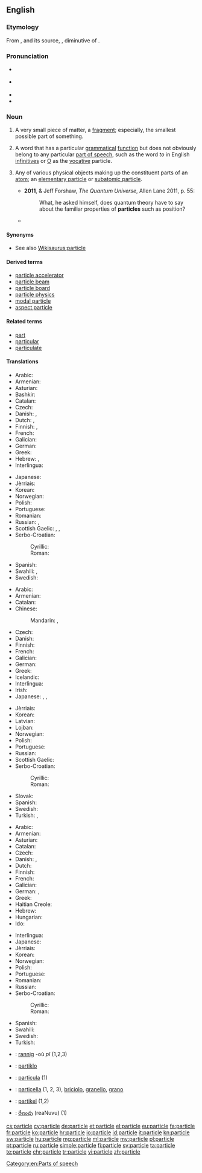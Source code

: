 ==English==
{{wikipedia}}

===Etymology===
From {{etyl|frm|en}} {{term|particule|lang=frm}}, and its source, {{etyl|la|en}} {{term|particula||small part, particle|lang=la}}, diminutive of {{term|pars||part, piece}}.

===Pronunciation===
* {{a|UK}} {{IPA|/ˈpɑːtɪk(ə)l/}}
* {{a|US}} {{IPA|/ˈpɑːɹdəkəl/}}
* {{audio|en-us-particle.ogg|Audio (US)}}
* {{rhymes|ɑː(r)tɪkəl}}

===Noun===
{{en-noun}}

# A very small piece of matter, a [[fragment]]; especially, the smallest possible part of something. {{defdate|from 14th c.}}
# {{context|linguistics|lang=en}} A word that has a particular [[grammatical]] [[function]] but does not obviously belong to any particular [[part of speech]], such as the word ''to'' in English [[infinitive]]s or [[O]] as the [[vocative]] particle. {{defdate|from 16th c.}}
# {{context|physics|lang=en}} Any of various physical objects making up the constituent parts of an [[atom]]; an [[elementary particle]] or [[subatomic particle]]. {{defdate|from 19th c.}}
#* '''2011''', {{w|Brian Cox (physicist)|Brian Cox}} & Jeff Forshaw, ''The Quantum Universe'', Allen Lane 2011, p. 55:
#*: What, he asked himself, does quantum theory have to say about the familiar properties of '''particles''' such as position?
#*{{quote-magazine|year=2012|month=March-April
|author={{w|Jeremy Bernstein}}
|title=A Palette of Particles
|volume=100|issue=2|page=146
|magazine={{w|American Scientist}}
|url=http://www.americanscientist.org/issues/feature/2012/2/a-palette-of-particles
|passage=The physics of elementary '''particles''' in the 20th century was distinguished by the observation of '''particles''' whose existence had been predicted by theorists sometimes decades earlier.}}

====Synonyms====
* See also [[Wikisaurus:particle]]

====Derived terms====
* [[particle accelerator]]
* [[particle beam]]
* [[particle board]]
* [[particle physics]]
* [[modal particle]]
* [[aspect particle]]

====Related terms====
* [[part]]
* [[particular]]
* [[particulate]]

====Translations====
{{trans-top|body with very small size}}
* Arabic: {{t+|ar|جسيم|tr=Jusaim}}
* Armenian: {{t|hy|մասնիկ|tr=masnik}}
* Asturian: {{t|ast|partícula|f}}
* Bashkir: {{t|ba|киҫәксә|tr=kiθäksä|sc=Cyrl}}
* Catalan: {{t+|ca|partícula|f}}
* Czech: {{t+|cs|částice|f}}
* Danish: {{t+|da|partikel|c}}, {{t+|da|lille}} {{t+|da|del|c}}
* Dutch: {{t+|nl|deeltje|n}}, {{t+|nl|partikel|n}}
* Finnish: {{t+|fi|hiukkanen}}, {{t+|fi|partikkeli}}
* French: {{t+|fr|particule|f}}
* Galician: {{t+|gl|partícula|f}}
* German: {{t+|de|Partikel|n}}
* Greek: {{t+|el|μόριο|n|tr=mório}}
* Hebrew: {{t|he|חלקיק|m|tr=chelkik}}, {{t|he|גרגיר|m|tr=gargir}}
* Interlingua: {{t|ia|particula}}
{{trans-mid}}
* Japanese: {{t|ja|粒子|tr=ryūshi|sc=Jpan}}
* Jèrriais: {{t|roa-jer|partitchule|f}}
* Korean: {{t|ko|입자|tr=ipja|sc=Kore}}
* Norwegian: {{t+|no|partikkel|m}}
* Polish: {{t+|pl|cząstka|f}}
* Portuguese: {{t+|pt|partícula|f}}
* Romanian: {{t+|ro|particulă|f}}
* Russian: {{t+|ru|частица|f|tr=častíca}}, {{t+|ru|крупица|f|tr=krupíca}}
* Scottish Gaelic: {{t|gd|bìdeag|f}}, {{t|gd|criomag|f}}, {{t|gd|mìr|m}}
* Serbo-Croatian:
*: Cyrillic: {{t|sh|чѐстица|f}}
*: Roman: {{t|sh|čèstica|f}}
* Spanish: {{t+|es|partícula|f}}
* Swahili: {{t+|sw|chembechembe}}, {{t+|sw|punje}}
* Swedish: {{t+|sv|partikel|c}}
{{trans-bottom}}

{{trans-top|word that does not belong to any particular part of speech}}
* Arabic: {{t|ar|أداة|f|tr=ʼadāa}}
* Armenian: {{t|hy|եղանակավորող բառ|tr=eġanakavoroġ baṙ}}
* Catalan: {{t+|ca|partícula|f}}
* Chinese:
*: Mandarin: {{t+|cmn|助詞|sc=Hani}}, {{t+|cmn|助词|tr=zhùcí|sc=Hani}}
* Czech: {{t+|cs|částice|f}}
* Danish: {{t+|da|partikel|c}}
* Finnish: {{t+|fi|partikkeli}}
* French: {{t+|fr|particule|f}}
* Galician: {{t+|gl|partícula|f}}
* German: {{t+|de|Partikel|f}}
* Greek: {{t+|el|μόριο|n|tr=mório}}
* Icelandic: {{t+|is|smáorð|n}}
* Interlingua: {{t|ia|particula}}
* Irish: {{t|ga|páirteagal|m}}
* Japanese: {{t+|ja|助詞|tr=じょし, joshi}}, {{t+|ja|助辞|tr=じょじ, joji}}, {{t+|ja|てにをは|tr=teniowa|sc=Jpan}}<!-- は is pronounced "ha", not "wa" here -->
{{trans-mid}}
* Jèrriais: {{t|roa-jer|partitchule|f}}
* Korean: {{t+|ko|조사|tr=josa|sc=Kore}}
* Latvian: {{t+|lv|partikula|f}}
* Lojban: {{t|jbo|cmavo}}
* Norwegian: {{t+|no|partikkel|m}}
* Polish: {{t+|pl|partykuła|f}}
* Portuguese: {{t+|pt|partícula|f}}
* Russian: {{t+|ru|частица|f|tr=častíca}}
* Scottish Gaelic: {{t|gd|mion-fhacal|m}}
* Serbo-Croatian:
*: Cyrillic: {{t|sh|чѐстица|f}}
*: Roman: {{t|sh|čèstica|f}}
* Slovak: {{t|sk|častica|f}}
* Spanish: {{t+|es|partícula|f}}
* Swedish: {{t+|sv|partikel|c}}
* Turkish: {{t+|tr|edat}}, {{t+|tr|ilgeç}}
{{trans-bottom}}

{{trans-top|elementary particle or subatomic particle}}
* Arabic: {{t+|ar|جسيم|tr=Jusaim}}
* Armenian: {{t|hy|մասնիկ|tr=masnik}}
* Asturian: {{t|ast|partícula|f}}
* Catalan: {{t+|ca|partícula|f}}
* Czech: {{t+|cs|částice|f}}
* Danish: {{t+|da|partikel|c}}, {{t|da|elementarpartikel|c}}
* Dutch: {{t+|nl|deeltje|n}}
* Finnish: {{t+|fi|hiukkanen}}
* French: {{t+|fr|particule|f}}
* Galician: {{t+|gl|partícula|f}}
* German: {{t+|de|Partikel|n}}, {{t+|de|Teilchen|n}}
* Greek: {{t+|el|σωματίδιο|n|tr=somatídio}}
* Haitian Creole: {{t|ht|patikil}}
* Hebrew: {{t|he|חלקיק|m|tr=chelkik}}
* Hungarian: {{t+|hu|részecske}}
* Ido: {{t+|io|partikulo}}
{{trans-mid}}
* Interlingua: {{t|ia|particula}}
* Japanese: {{t|ja|素粒子|tr=soryūshi|sc=Jpan}}
* Jèrriais: {{t|roa-jer|partitchule|f}}
* Korean: {{t+|ko|소립자|tr=soripja|sc=Kore}}
* Norwegian: {{t+|no|partikkel|m}}
* Polish: {{t+|pl|cząstka|f}}
* Portuguese: {{t+|pt|partícula|f}}
* Romanian: {{t+|ro|particulă|f}}
* Russian: {{t+|ru|частица|f|tr=častíca}}
* Serbo-Croatian:
*: Cyrillic: {{t|sh|чѐстица|f}}
*: Roman: {{t|sh|čèstica|f}}
* Spanish: {{t+|es|partícula|f}}
* Swahili: {{t+|sw|chembechembe}}
* Swedish: {{t+|sv|partikel|c}}
* Turkish: {{t+|tr|parçacık}}
{{trans-bottom}}

{{checktrans-top}}
* {{ttbc|br}}: [[rannig]] {{f}} -où ''pl'' (1,2,3)
* {{ttbc|eo}}: [[partiklo]]
* {{ttbc|ia}}: [[particula]] (1)
{{trans-mid}}
* {{ttbc|it}}: [[particella]] {{f}} (1, 2, 3), [[briciolo]], [[granello]], [[grano]]
* {{ttbc|sv}}: [[partikel]] {{c}} (1,2)
* {{ttbc|te}}: [[రేణువు]] (reaNuvu) (1)
{{trans-bottom}}

[[Category:en:Parts of speech]]

[[cs:particle]]
[[cy:particle]]
[[de:particle]]
[[et:particle]]
[[el:particle]]
[[eu:particle]]
[[fa:particle]]
[[fr:particle]]
[[ko:particle]]
[[hr:particle]]
[[io:particle]]
[[id:particle]]
[[it:particle]]
[[kn:particle]]
[[sw:particle]]
[[hu:particle]]
[[mg:particle]]
[[ml:particle]]
[[my:particle]]
[[pl:particle]]
[[pt:particle]]
[[ru:particle]]
[[simple:particle]]
[[fi:particle]]
[[sv:particle]]
[[ta:particle]]
[[te:particle]]
[[chr:particle]]
[[tr:particle]]
[[vi:particle]]
[[zh:particle]]